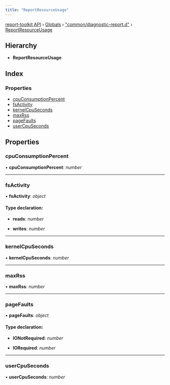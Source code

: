 ```yaml
---
title: "ReportResourceUsage"
---
```


[report-toolkit API](../home.mdx) › [Globals](../home.mdx) › ["common/diagnostic-report.d"](../modules/common_diagnostic_report_d_.mdx) › [ReportResourceUsage](common_diagnostic_report_d_.reportresourceusage.mdx)

## Hierarchy

* **ReportResourceUsage**

## Index

### Properties

- [cpuConsumptionPercent](common_diagnostic_report_d_.reportresourceusage.mdx#cpuconsumptionpercent)
- [fsActivity](common_diagnostic_report_d_.reportresourceusage.mdx#fsactivity)
- [kernelCpuSeconds](common_diagnostic_report_d_.reportresourceusage.mdx#kernelcpuseconds)
- [maxRss](common_diagnostic_report_d_.reportresourceusage.mdx#maxrss)
- [pageFaults](common_diagnostic_report_d_.reportresourceusage.mdx#pagefaults)
- [userCpuSeconds](common_diagnostic_report_d_.reportresourceusage.mdx#usercpuseconds)

## Properties

### cpuConsumptionPercent

• **cpuConsumptionPercent**: *number*

___

### fsActivity

• **fsActivity**: *object*

#### Type declaration:

* **reads**: *number*

* **writes**: *number*

___

### kernelCpuSeconds

• **kernelCpuSeconds**: *number*

___

### maxRss

• **maxRss**: *number*

___

### pageFaults

• **pageFaults**: *object*

#### Type declaration:

* **IONotRequired**: *number*

* **IORequired**: *number*

___

### userCpuSeconds

• **userCpuSeconds**: *number*

